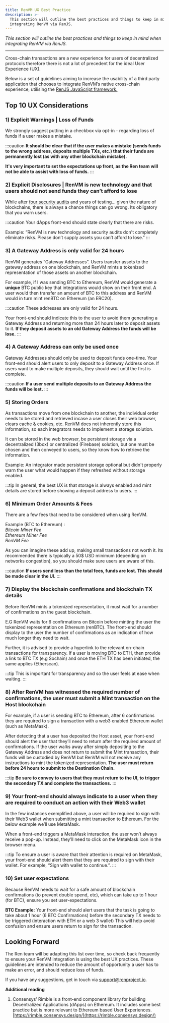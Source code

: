 ```yaml
---
title: RenVM UX Best Practice
description: >-
  This section will outline the best practices and things to keep in mind when
  integrating RenVM via RenJS.
---
```


_This section will outline the best practices and things to keep in mind when
integrating RenVM via RenJS._

<hr />

Cross-chain transactions are a new experience for users of decentralized protocols therefore there is not a lot of precedent for the ideal User Experience \(UX\).

Below is a set of guidelines aiming to increase the usability of a third party application that chooses to integrate RenVM’s native cross-chain experience, utilising the [RenJS JavaScript framework.](https://github.com/renproject/ren-js)

## Top 10 UX Considerations

### **1\) Explicit Warnings \| Loss of Funds**

We strongly suggest putting in a checkbox via opt-in - regarding loss of funds if a user makes a mistake.

:::caution
**It should be clear that if the user makes a mistake \(sends funds to the wrong address, deposits multiple TXs, etc.\) that their funds are permanently lost \(as with any other blockchain mistake\).**

**It's very important to set the expectations up front, as the Ren team will not be able to assist with loss of funds.**
:::

### **2\)** Explicit D**isclosures \| RenVM is new technology and that users should not send funds they can’t afford to lose**

While after [four security audits](https://github.com/renproject/ren/wiki/Audits) and years of testing... given the nature of blockchains, there is always a chance things can go wrong. Its obligatory that you warn users.

:::caution
Your dApps front-end should state clearly that there are risks.

Example: “RenVM is new technology and security audits don't completely eliminate risks. Please don’t supply assets you can’t afford to lose.”
:::

### **3\) A Gateway Address is only valid for 24 hours**

RenVM generates “Gateway Addresses”. Users transfer assets to the gateway address on one blockchain, and RenVM mints a tokenized representation of those assets on another blockchain.

For example, if I was sending BTC to Ethereum, RenVM would generate a **unique** BTC public key that integrations would show on their front end. A user would then transfer an amount of BTC to this address and RenVM would in turn mint renBTC on Ethereum \(an ERC20\).

:::caution
These addresses are only valid for 24 hours.

Your front-end should indicate this to the user to avoid them generating a Gateway Address and returning more than 24 hours later to deposit assets to it. **If they deposit assets to an old Gateway Address the funds will be lose.**
:::

### **4\) A Gateway Address can only be used once**

Gateway Addresses should only be used to deposit funds one-time. Your front-end should alert users to only deposit to a Gateway Address once. If users want to make multiple deposits, they should wait until the first is complete.

:::caution
**If a user send multiple deposits to an Gateway Address the funds will be lost.**
:::

### **5\) Storing Orders**

As transactions move from one blockchain to another, the individual order needs to be stored and retrieved incase a user closes their web browser, clears cache & cookies, etc. RenVM does not inherently store this information, so each integrators needs to implement a storage solution.

It can be stored in the web browser, be persistent storage via a decentralized \(3box\) or centralized \(Firebase\) solution, but one must be chosen and then conveyed to users, so they know how to retrieve the information.

Example: An integrator made persistent storage optional but didn't properly warn the user what would happen if they refreshed without storage enabled.

:::tip
In general, the best UX is that storage is always enabled and mint details are stored before showing a deposit address to users.
:::

### 6\) Minimum Order Amounts & Fees

There are a few fees that need to be considered when using RenVM.

Example \(BTC to Ethereum\) :  
_Bitcoin Miner Fee  
Ethereum Miner Fee  
RenVM Fee_

As you can imagine these add up, making small transactions not worth it. Its recommended there is typically a 50\$ USD minimum \(depending on networks congestion\), so you should make sure users are aware of this.

:::caution
**If users send less than the total fees, funds are lost. This should be made clear in the UI.**
:::

### **7\) Display the blockchain confirmations and blockchain TX details**

Before RenVM mints a tokenized representation, it must wait for a number of confirmations on the guest blockchain.

E.G RenVM waits for 6 confirmations on Bitcoin before minting the user the tokenized representation on Ethereum \(renBTC\). The front-end should display to the user the number of confirmations as an indication of how much longer they need to wait.

Further, it is advised to provide a hyperlink to the relevant on-chain transactions for transparency. If a user is moving BTC to ETH, then provide a link to BTC TX \(e.g Sochain\) and once the ETH TX has been initiated, the same applies \(Etherscan\).

:::tip
This is important for transparency and so the user feels at ease when waiting.
:::

### **8\) After RenVM has witnessed the required number of confirmations, the user must submit a Mint transaction on the Host blockchain**

For example, if a user is sending BTC to Ethereum, after 6 confirmations they are required to sign a transaction with a web3 enabled Ethereum wallet \(such as MetaMask\).

After detecting that a user has deposited the Host asset, your front-end should alert the user that they’ll need to return after the required amount of confirmations. If the user walks away after simply depositing to the Gateway Address and does not return to submit the Mint transaction, their funds will be custodied by RenVM but RenVM will not receive any instructions to mint the tokenized representation. **The user must return before 24 hours to submit to the Destination Chain.**

:::tip
**Be sure to convey to users that they must return to the UI, to trigger the secondary TX and complete the transactions.**
:::

### **9\) Your front-end should always indicate to a user when they are required to conduct an action with their Web3 wallet**

In the few instances exemplified above, a user will be required to sign with their Web3 wallet when submitting a mint transaction to Ethereum. For the below example we’ll use MetaMask.

When a front-end triggers a MetaMask interaction, the user won’t always receive a pop-up. Instead, they’ll need to click on the MetaMask icon in the browser menu.

:::tip
To ensure a user is aware that their attention is required on MetaMask, your front-end should alert them that they are required to sign with their wallet. For example, “Sign with wallet to continue.”.
:::

### **10\) Set user expectations**

Because RenVM needs to wait for a safe amount of blockchain confirmations \(to prevent double spend, etc\), which can take up to 1 hour \(for BTC\), ensure you set user-expectations.

**BTC Example:** Your front-end should alert users that the task is going to take about 1 hour \(6 BTC Confirmations\) before the secondary TX needs to be triggered \(interaction with ETH or a web 3 wallet\) This will help avoid confusion and ensure users return to sign for the transaction.

## Looking Forward

The Ren team will be adapting this list over time, so check back frequently to ensure your RenVM integration is using the best UX practices. These guidelines are intended to reduce the amount of opportunity a user has to make an error, and should reduce loss of funds.

If you have any suggestions, get in touch via [support@renproject.io](mailto:support@renproject.io).

**Additional reading**

1. Consensys’ Rimble is a front-end component library for building Decentralized Applications \(dApps\) on Ethereum. It includes some best practice but is more relevant to Ethereum based User Experiences. [https://rimble.consensys.design/](https://rimble.consensys.design/)
